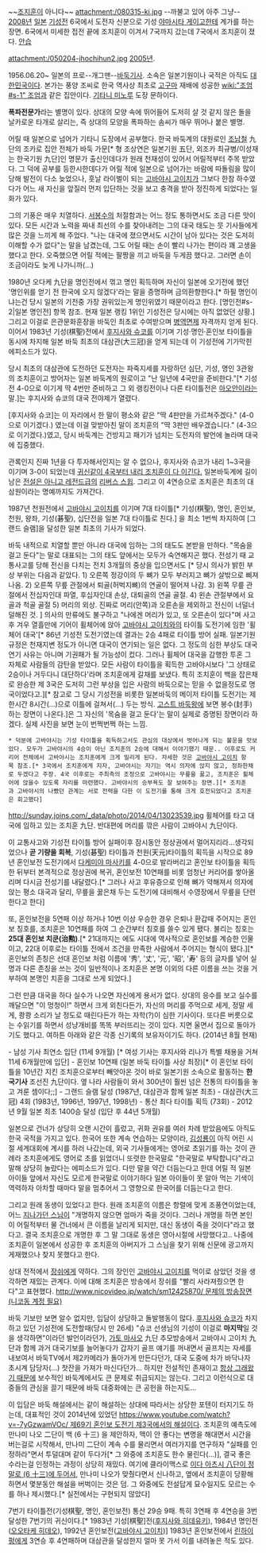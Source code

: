 ~~[[조지훈]]이 아니다~~
attachment:/080315-ki.jpg
--까불고 있어 아주 그냥--
[[2008년]] [[일본]] [[기성전]] 6국에서 도전자 신분으로 기성 [[야마시타 게이고]]한테 계가를 하는 장면. 6국에서 미세한 접전 끝에 조치훈이 이겨서 7국까지 갔는데 7국에서 조치훈이 졌다. [[안습]]

attachment:/050204-jhochihun2.jpg
[[2005년]].

1956.06.20~
일본의 프로--개그맨--[[바둑]]기사. 소속은 일본기원이나 국적은 아직도 [[대한민국]]이다. 본가는 풍양 조씨로 한국 역사상 최초로 [[고구마]] 재배에 성공한 [[wiki:"조엄#s-1" 조엄]]과 같은 집안이다. [[기타니 미노루]] 도장 문하이다.

'''폭파전문가'''라는 별명이 있다. 상대의 모양 속에 뛰어들어 도저히 살 것 같지 않은 돌을 날카로운 타개로 살리는, 즉 상대의 모양을 폭파하는 솜씨가 매우 뛰어나 붙은 별명.

어릴 때 일본으로 넘어가 기타니 도장에서 공부했다. 한국 바둑계의 대원로인 [[조남철]] 九단의 조카로 집안 전체가 바둑 가문[* 형 조상연은 일본기원 五단, 외조카 최규병/이성재는 한국기원 九단]인 명문가 출신인데다가 원래 천재성이 있어서 어릴적부터 주목 받았다. 그 덕에 공부를 등한시한데다가 어릴 적에 일본으로 넘어가는 바람에 따돌림을 많이 당해 발전이 다소 늦었으나, 훗날 라이벌이 되는 [[고바야시 고이치]]가 그보다 한참 하수였다가 어느 새 자신을 앞질러 먼저 입단하는 것을 보고 충격을 받아 정진하게 되었다는 일화가 있다.

그의 기풍은 매우 치열하다. [[서봉수]]의 처절함과는 어느 정도 통하면서도 조금 다른 맛이 있다. 모든 시간과 노력을 짜내 최선의 수를 찾아내려는 그의 대국 태도는 뭇 기사들에게 많은 것을 느끼게 해 주었다. "나는 대국에 졌으면서도 시간이 남아 있다는 것은 도저히 이해할 수가 없다"는 말을 남겼는데, 그도 어릴 때는 손이 빨리 나가는 편이라 꽤 고생을 했다고 한다. 오죽했으면 어릴 적에는 팔짱을 끼고 바둑을 두게끔 했다고. 그러면 손이 조금이라도 늦게 나가니까(…)

1980년 오다케 九단을 명인전에서 꺾고 명인 획득하며 자신이 일본에 오기전에 했던 '명인위를 얻기 전 한국에 오지 않겠다'라는 말을 증명하며 금의환향한다.[* 하필 명인이냐는건 당시 일본의 기전중 가장 권위있는게 명인위였기 때문이라고 한다. [명인전#s-2|일본 명인전] 항목 참조. 현재 일본 랭킹 1위인 기성전은 당시에는 아직 없었던 상황.] 그리고 이걸로 은관문화훈장을 바둑인 최초로 수여받으며 [[병역면제]] 자격까지 얻게 된다. 이어서 1983년 기성(棋聖)전에서 [[후지사와 슈코]]를 이기며 기성·명인·혼인보 타이틀을 동시에 차지해 일본 바둑 최초의 대삼관(大三冠)을 얻게 되는데 이 기성전에 기가막힌 에피소드가 있다.

당시 최초의 대삼관에 도전하던 도전자는 파죽지세를 자랑하던 심단, 기성, 명인 3관왕의 조치훈이고 방어자는 일본 바둑계의 원로이고 "난 일년에 4국만을 준비한다."[* 기성전 4-0으로 이기게 딱 4번만 준비하고 그 외 랭킹전이나 다른 타이틀전은 [[아오안]]이라는 말.]는 후지사와 슈코의 대국 전야제가 열렸다.

[후지사와 슈코]는 이 자리에서 한 말이 평소와 같은 "딱 4판만을 가르쳐주겠다." (4-0으로 이기겠다.) 였는데 이걸 맞받아친 말이 조치훈의 "딱 3판만 배우겠습니다." (4-3으로 이기겠다.)였고, 당시 바둑계는 건방지고 패기가 넘치는 도전자의 발언에 놀라며 대국에 집중했다.

관록인지 진짜 1년을 다 투자해서인지는 알 수 없으나, 후지사와 슈코가 내리 1~3국을 이기며 3-0이 되었는데 [[그런데 그것이 실제로 일어났습니다|귀신같이 4국부터 내리 조치훈이 다 이긴다.]] 일본바둑계에 길이 남은 [[전설은 아니고 레전드]]급의 [[리버스 스윕]]. 그리고 이 4연승으로 조치훈은 최초의 대삼원이라는 명예까지도 가져간다.

1987년 천원전에서 [[고바야시 고이치]]를 이기며 7대 타이틀[* 기성(棋聖), 명인, 혼인보, 천원, 왕좌, 기성(碁聖), 십단전을 일본 7대 타이틀로 친다.] 을 최소 1번씩 차지하여 [그랜드 슬램]을 달성한 일본 최초의 기사가 되었다.

바둑 내적으로 치열할 뿐만 아니라 대국에 임하는 그의 태도도 본받을 만하다. "목숨을 걸고 둔다"는 말로 대표되는 그의 태도 앞에서는 모두가 숙연해지곤 했다. 전성기 때 교통사고를 당해 전신을 다치는 전치 3개월의 중상을 입으면서도 [* 당시 의사가 밝힌 부상 부위는 다음과 같았다. 1) 오른쪽 정강이의 두 뼈가 모두 부러지고 뼈가 살밖으로 삐져나옴. 2) 오른쪽 무릎 관절에서 퇴골(허벅지뼈)의 연골이 떨어져 나감. 3) 왼쪽 무릎 관절에서 전십자인대 파열, 후십자인대 손상, 대퇴골의 연골 골절. 4) 왼손 관절부에서 요골과 척골 골절 5) 머리의 외상. 진짜로 머리(안쪽)과 오른손을 제외하고 전신이 너덜너덜해진 것. ] 의사의 만류에도 불구하고 "나에겐 머리가 있고, 또 오른손이 있다"며 사고 후 겨우 열흘만에 기어이 휠체어에 앉아 [[고바야시 고이치]]와의 타이틀 도전기에 임한 '휠체어 대국'[* 86년 기성전 도전기였는데 결과는 2승 4패로 타이틀 방어 실패. 일본기원 규정은 천재지변 정도가 아니면 대국이 연기되는 일은 없다. 그 정도의 심한 부상도 대국 연기 사유는 아니며 기권패가 될 가능성이 컸다. 그러나 휠체어 대국을 감행한 투혼 그 자체로 사람들의 감탄을 받았다. 모든 사람이 타이틀을 획득한 고바야시보다 '그 상태로 2승이나 거두다니 대단하다'라며 조치훈에게 갈채를 보냈다. 특히 조치훈이 백을 잡은채로 완승한 제 3국은 도저히 그런 부상을 입은 사람의 바둑으로는 믿을 수 없을정도로 명국이었다고.][* 참고로 그 당시 기성전을 비롯한 일본바둑의 메이저 타이틀 도전기는 제한시간 8시간(…)으로 이틀에 걸쳐서(…) 두는 방식. [[고스트 바둑왕]]에 보면 봉수(封手)하는 장면이 나온다.]은 그 자신의 '목숨을 걸고 둔다'는 말이 실제로 증명된 장면이라 하겠다. 실제 사진을 보면 눈이 번쩍번쩍 하는 느낌.

 * 덕분에 고바야시는 기성 타이틀을 획득하고서도 관심의 대상에서 벗어나게 되는 불운을 맛보았다. 모두가 고바야시의 4승이 아닌 조치훈의 2승에 대해서 이야기했기 때문.. 이후로도 커리어 전체에서 고바야시는 조치훈에게 크게 밀리게 된다. 자세한 것은 [[고바야시 고이치]] 항목 참조.[* 3국에서 조치훈에게 지자, 고바야시는 자기는 역시 의자에 앉지 않고, 정좌한채로 두겠다고 주장. 4국 이후로는 주최측의 조정으로 고바야시는 무릎을 꿇고, 조치훈은 휠체어에 앉을수 있도록 자리를 마련했다. 고바야시의 승부욕도 잘 보여주는 장면.][* 조치훈과 고바야시의 나빴던 관계는 서로 전력을 다한 이 도전기를 통해 크게 호전되었다고 조치훈은 회고했다]

http://sunday.joins.com/_data/photo/2014/04/13023539.jpg
휠체어를 타고 대국에 임하고 있는 조치훈 九단. 반대편에 머리를 깎은 사람이 고바야시 九단이다.

이 교통사고와 기성전 타이틀 방어 실패이후 잠시동안 정상권에서 멀어지리라...생각되었으나 '''곧 기량을 회복''', 기성(碁聖) 타이틀과 천원(天元)타이틀의 획득을 시작으로 89년 혼인보전 도전기에서 [[다케미야 마사키]]를 4-0으로 발라버리고 혼인보 타이틀을 획득한 뒤부터 본격적으로 정상권에 복귀, 혼인보전 10연패를 비롯 엄청난 커리어를 쌓아올리며 다시금 전성기를 내달렸다.[* 그러나 사고 후유증으로 인해 뼈가 약해져서 의자에 앉는 평소 대국과 달리, 무릎을 꿇은채 두는 도전기에 대비해서 수영장에서 무릎을 단련한다고 한다]

또, 혼인보전을 5연패 이상 하거나 10번 이상 우승한 경우 은퇴나 환갑때 주어지는 혼인보 칭호를, 조치훈은 10연패를 하여 그 순간부터 칭호를 쓸수 있게 됐다. 불리는 칭호는 '''25대 혼인보 치쿤(治勲)'''.[* 21대까지는 에도 시대에 역사적으로 혼인보를 계승한 인물이고, 22대 이후로는 타이틀 전에서 조건을 만족한 사람에서 주어지는 형식이 됐다.][* 혼인보의 존칭은 선대 혼인보 처럼 이름에 '秀', '丈', '元', '昭', '寿' 등의 글자를 넣어 실명과 다른 존칭을 쓰는 것이 일반적이나 조치훈은 본명 이외의 다른 이름을 쓰는 것을 거부하여 본명인 치훈을 그대로 쓰게 되었다.]

그런 만큼 대국을 하다 실수가 나오면 자신에게 용서가 없다. 상대의 응수를 보고 실수를 깨달으면 "이 멍청이!" 하면서 크게 외친다든가, 자신의 머리를 주먹으로 세게, 정말 세게, 쾅쾅 소리가 날 정도로 때린다든가 하는 자학(?)이 심한 기사이다. 또다른 버릇으로는 수읽기를 하면서 성냥개비를 똑똑 부러뜨리는 것이 있다. 지면 울면서 집으로 돌아가기도 했다고. 여하튼 아래와 같은 각종 신기록의 보유자이기도 하다. (2014년 8월 현재) 

- 남성 기사 최연소 입단 (11세 9개월) [* 여성 기사는 후지사와 리나가 특별 채용을 거쳐 11세 6개월만에 입단]
- 혼인보 10연패 (일본 바둑 타이틀 사상 최장)[* 이 혼인보 타이틀을 10년간 지킨 조치훈으로부터 빼앗아온 것이 바로 일본기원 소속으로 활동하는 '''한국기사''' 조선진 九단이다. 옆 나라 사람들이 와서 300년이 훨씬 넘은 전통의 타이틀을 놓고 겨룬 셈이다;;]
- 그랜드 슬램 달성 (1987년, 대삼관과 함께 일본 최초)
- 대삼관(大三冠) 4회 (1983년, 1996년, 1997년, 1998년)
- 통산 최다 타이틀 획득 (73회)
- 2012년 9월 일본 최초 1400승 달성 (입단 후 44년 5개월)

일본으로 건너가 상당히 오랜 시간이 흘렀고, 귀화 권유를 여러 차례 받았음에도 아직도 한국 국적을 가지고 있다. 한국어 또한 계속 연습하는 모양이라, [[김성룡]]이 아직 어린 시절 세계대회에 계시를 하러 나갔는데, 외국 기사들에게는 영어로 초읽기를 하는 것이 관례라 조치훈에게도 영어로 초를 읽었더니 또렷한 한국말로 "한국말로 부탁합니다"라고 말해 상당히 놀랐다는 에피소드가 있다. 다만 말을 약간 더듬는다고 한데 어릴 적 일본 아이들 앞에서 자신도 모르게 한국말로 이야기하다 일본 아이들이 못 알아 먹는 기색이 역력하자 아차할 때마다 말을 멈추어서 그 영향으로 한국어를 더듬는다고 한다.

그리고 원래 동생이 있었다고 한다. 원래 조치훈의 이름은 항렬에 맞게 조풍연이었는데, 어느 [[지나가던 스님]]이 "개명하지 않으면 엄마가 죽을 것이다. 그러나 개명을 하면 본인이 어릴적부터 물 건너에서 큰 이름을 날리게 되지만, 대신 동생이 죽을 것이다"라고 했다고. 결국 조치훈으로 개명한 후 그 말 그대로 동생은 영아시절에 사망했다고.. 나중에 조치훈이 일본에서 성공한 후 조치훈의 아버지가 그 스님을 찾기 위해 신문에 광고까지 게재했으나 찾지 못했다고 한다.

상대 전적에서 [[장쉬]]에게 약하다. 그의 장인인 [[고바야시 고이치]]를 먹이로 삼았던 것을 생각하면 재밌는 관계다. 이에 대해 조치훈은 방송에서 장쉬를 "빨리 사라져줬으면 한다"고 표현했다. [[http://www.nicovideo.jp/watch/sm12425870/ 문제의 방송장면(니코동 계정 필요)]]

바둑 기보만 보면 알수 없지만, 입담이 상당하고 돌발행동이 많다. [[후지사와 슈코]]가 차지하고 있던 기성전에 도전할때(당시 만 26세) "슈코 선생님의 기성이 이걸로 '''마지막'''일 것을 생각하면"이라던 발언이라던가, [[가토 마사오]] 九단 추모방송에서 고바야시 고이치 九단과 함께 과거 대국기보를 늘어놓다가 갑자기 골프 얘기를 꺼내면서 골프치는 자세를 내보여서 바둑TV에서 제2카메라가 돌아가게 만든다던가, 대국 도중에 차가 바닥나자 초시계 담당자(...) 찻잔을 가져가 마신다던가... 하지만 전설적인 존재이고 [[박명수|항상 그래왔기 때문에]] 보수적인 바둑계에서도 큰 문제로 취급되지는 않는다. 그리고 이런식으로 대중들의 관심을 끌기 때문에 바둑 대중화에는 큰 공헌을 하는지도...

이 입담은 바둑 해설에서는 같이 해설하는 상대에 따라서는 상당한 포텐이 터지기도 하는데, 대표적인 것이 2014년에 있었던 [[https://www.youtube.com/watch?v=-7yGzwamVOc/ 제69기 혼인보 도전기 제3국에서의 해설]]이다. 조치훈의 예측도에 만나미 나오 二단이 백 (6 十三) 을 제안하자, 맥이 안 좋다는 변명을 해대면서 시간을 버는걸로 시작해서, 만나미 二단이 계속 수를 물리면서 여러가지를 연구하자 "실패를 인정하라"면서 투덜대며 같이 두다가[* 그 와중에 조치훈도 한수 물린다(...)], 결국 좋은 수라는걸 인정하는 과정이 상당히 재밌다. 여기에 클라이맥스로 [[그런데 그것이 실제로 일어났습니다|이다 아츠시 八단이 정말로 (6 十三)에 두어서]], 만나미 나오가 맞췄다면서 신나하고, 옆에서 조치훈이 당황해하면서 몇분동안 해설을 버벅이는 것은 덤. 그 와중에도 전설답게 묘수일지도 모르는 수를 하나 제시했다.[* 실전에서는 구현되지 않았다]

7번기 타이틀전(기성棋聖, 명인, 혼인보전) 통산 29승 9패. 특히 3연패 후 4연승을 3번 달성한 7번기의 귀신이다.[* 1983년 기성[棋聖]전([[후지사와 히데유키]]), 1984년 명인전([[오오타케 히데오]]), 1992년 혼인보전([[고바야시 고이치]])] 1983년 혼인보전에서 [[린하이펑]]에게 3연승 후 4연패하며 대삼관을 달성한지 얼마 못 가서 이를 내려놓은 적도 있다.
